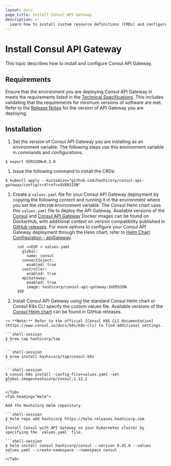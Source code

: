 ```yaml
---
layout: docs
page_title: Install Consul API Gateway
description: >-
  Learn how to install custom resource definitions (CRDs) and configure the Helm chart so that you can run Consul API Gateway on your Kubernetes deployment.
---
```


# Install Consul API Gateway

This topic describes how to install and configure Consul API Gateway.

## Requirements

Ensure that the environment you are deploying Consul API Gateway in meets the requirements listed in the [Technical Specifications][tech-specs]. This includes validating that the requirements for minimum versions of software are met. Refer to the [Release Notes][rel-notes] for the version of API Gateway you are deploying.

## Installation

1. Set the version of Consul API Gateway you are installing as an environment variable. The following steps use this environment variable in commands and configurations.

  ```shell-session
  $ export VERSION=0.3.0
  ```

1. Issue the following command to install the CRDs:

  ```shell-session
  $ kubectl apply --kustomize="github.com/hashicorp/consul-api-gateway/config/crd?ref=v$VERSION"
  ```

1. Create a `values.yaml` file for your Consul API Gateway deployment by copying the following content and running it in the environment where you set the `VERSION` environment variable. The Consul Helm chart uses this `values.yaml` file to deploy the API Gateway. Available versions of the [Consul](https://hub.docker.com/r/hashicorp/consul/tags) and [Consul API Gateway](https://hub.docker.com/r/hashicorp/consul-api-gateway/tags) Docker images can be found on DockerHub, with additional context on version compatibility published in [GitHub releases](https://github.com/hashicorp/consul-api-gateway/releases). For more options to configure your Consul API Gateway deployment through the Helm chart, refer to [Helm Chart Configuration - apiGateway](https://www.consul.io/docs/k8s/helm#apigateway).

    <CodeBlockConfig filename="values.yaml">

      ```shell
        cat <<EOF > values.yaml
          global:
            name: consul
          connectInject:
            enabled: true
          controller:
            enabled: true
          apiGateway:
            enabled: true
            image: hashicorp/consul-api-gateway:$VERSION
        EOF
      ```
    </CodeBlockConfig>

1. Install Consul API Gateway using the standard Consul Helm chart or Consul K8s CLI specify the custom values file. Available versions of the [Consul Helm chart](https://github.com/hashicorp/consul-k8s/releases) can be found in GitHub releases.

  <Tabs>
    <Tab heading="Consul K8s CLI (Mac Only)">

    ~> **Note:** Refer to the official [Consul K8S CLI documentation](https://www.consul.io/docs/k8s/k8s-cli) to find additional settings.

    ```shell-session
    $ brew tap hashicorp/tap
    ```

    ```shell-session
    $ brew install hashicorp/tap/consul-k8s
    ```

    ```shell-session
    $ consul-k8s install -config-file=values.yaml -set global.image=hashicorp/consul:1.12.2
    ```

    </Tab>
    <Tab heading="Helm">

    Add the HashiCorp Helm repository.

    ```shell-session
    $ helm repo add hashicorp https://helm.releases.hashicorp.com
    ```
    Install Consul with API Gateway on your Kubernetes cluster by specifying the `values.yaml` file.

    ```shell-session
    $ helm install consul hashicorp/consul --version 0.45.0 --values values.yaml --create-namespace --namespace consul
    ```
    </Tab>
  </Tabs>

<!--
****** KEEP ALL PAGE CONTENT ABOVE THIS LINE *******
Only Reference style links should be added below this comment
--->
[tech-specs]: /docs/api-gateway/tech-specs
[rel-notes]: /docs/release-notes
